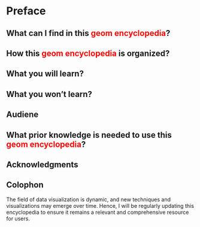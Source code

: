 # Preface {.unnumbered}

## What can I find in this <span style='color:red;'>geom encyclopedia</span>?


## How this <span style='color:red;'>geom encyclopedia</span> is organized?

## What you will learn?


## What you won't learn?


## Audiene

## What prior knowledge is needed to use this <span style='color:red;'>geom encyclopedia</span>?

## Acknowledgments

## Colophon

The field of data visualization is dynamic, and new techniques and visualizations may emerge over time. Hence, I will be regularly updating this encyclopedia to ensure it remains a relevant and comprehensive resource for users.